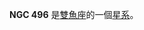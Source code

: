 {{NGCInfoBox|NGCID=NGC 496|發現者=弗里德里希·威廉·赫歇爾|發現日期=1784年9月12日|其他編號=UGC 927, MCG 5-4-36,ZWG 502.60|曆元=J2000.0|赤經=1時23分11.6秒|赤緯=33°31'41"
|星座=雙魚座|星體=星系|星等=13.4|表面亮度=13.6|藍等=14.2}}

'''NGC 496''' 是[[雙魚座|雙魚座]]的一個[[星系|星系]]。

{{NGCReference|496}}
{{Catalogs|NGC=496}}

{{Galaxy-stub}}